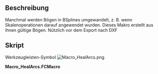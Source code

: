 <languages/>

{{Macro/de
|Name=HealArcs
|Translate=Bögen heilen
|Icon=Macro_HealArcs.png
|Description=Manchmal werden Bögen in BSplines umgewandelt, z. B. wenn Skalierungsoperationen darauf angewendet wurden. Dieses Makro erstellt aus ihnen gültige Bögen. Nützlich vor dem Export nach DXF.
|Author=Yorik
|Version=0.1
|Date=2011-09-24
|FCVersion=Alle
|Download=[https://wiki.freecad.org/images/5/5a/Macro_HealArcs.png Werkzeugleisten-Symbol]
}}

<span id="Description"></span>
==Beschreibung==

Manchmal werden Bögen in BSplines umgewandelt, z. B. wenn Skalenoperationen darauf angewendet wurden. Dieses Makro erstellt aus ihnen gültige Bögen. Nützlich vor dem Export nach DXF

<span id="Script"></span>
==Skript==

Werkzeugleisten-Symbol [[Image:Macro_HealArcs.png]]

'''Macro_HealArcs.FCMacro'''

{{MacroCode|code=

try:
    import DraftGeomUtils as fcgeo
except:
    from draftlibs import fcgeo
import FreeCAD,FreeCADGui,Part

sel = FreeCADGui.Selection.getSelection()
if not sel:
    FreeCAD.Console.PrintWarning("Select something first!")
else:
    removeList = []
    for obj in sel:
        ed = obj.Shape.Edges[0]
        arc = fcgeo.arcFromSpline(ed)
        if arc:
            Part.show(arc)
            removeList.append(obj.Name)
    FreeCAD.ActiveDocument.recompute()
    print("removing", removeList)
    for n in removeList:
        FreeCAD.ActiveDocument.removeObject(n)
}}